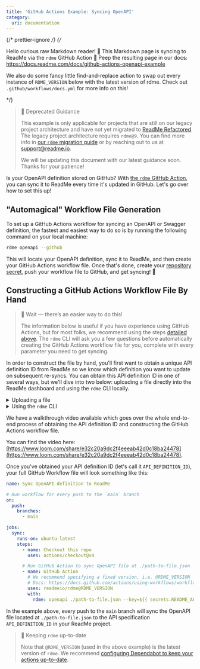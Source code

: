 ```yaml
---
title: 'GitHub Actions Example: Syncing OpenAPI'
category:
  uri: documentation
---
```


{/* prettier-ignore */}
{/*

Hello curious raw Markdown reader! 👋
This Markdown page is syncing to ReadMe via the `rdme` GitHub Action 🦉
Peep the resulting page in our docs: https://docs.readme.com/docs/github-actions-openapi-example

We also do some fancy little find-and-replace action to swap out every instance
of `RDME_VERSION` below with the latest version of rdme.
Check out `.github/workflows/docs.yml` for more info on this!

\*/}

> 🚧 Deprecated Guidance
>
> This example is only applicable for projects that are still on our legacy project architecture and have not yet migrated to [ReadMe Refactored](https://docs.readme.com/main/docs/welcome-to-readme-refactored). The legacy project architecture requires `rdme@9`. You can find more info in [our `rdme` migration guide](https://github.com/readmeio/rdme/blob/v10/documentation/migration-guide.md) or by reaching out to us at [support@readme.io](mailto:support@readme.io).
>
> We will be updating this document with our latest guidance soon. Thanks for your patience!

Is your OpenAPI definition stored on GitHub? With [the `rdme` GitHub Action](https://docs.readme.com/docs/rdme), you can sync it to ReadMe every time it's updated in GitHub. Let's go over how to set this up!

## "Automagical" Workflow File Generation

To set up a GitHub Actions workflow for syncing an OpenAPI or Swagger definition, the fastest and easiest way to do so is by running the following command on your local machine:

```sh
rdme openapi --github
```

This will locate your OpenAPI definition, sync it to ReadMe, and then create your GitHub Actions workflow file. Once that's done, create your [repository secret](https://docs.github.com/actions/security-guides/encrypted-secrets#creating-encrypted-secrets-for-a-repository), push your workflow file to GitHub, and get syncing! 🎊

## Constructing a GitHub Actions Workflow File By Hand

> 🚧 Wait — there’s an easier way to do this!
>
> The information below is useful if you have experience using GitHub Actions, but for most folks, we recommend using the steps [detailed above](#automagical-workflow-file-generation). The `rdme` CLI will ask you a few questions before automatically creating the GitHub Actions workflow file for you, complete with every parameter you need to get syncing.

In order to construct the file by hand, you'll first want to obtain a unique API definition ID from ReadMe so we know which definition you want to update on subsequent re-syncs. You can obtain this API definition ID in one of several ways, but we'll dive into two below: uploading a file directly into the ReadMe dashboard and using the `rdme` CLI locally.

<details>
<summary>Uploading a file</summary>

Follow [these instructions](https://docs.readme.com/docs/openapi#file-upload) on uploading a new OpenAPI file in the dashboard. Once the file is uploaded, you'll see the following in the API Reference settings of your dashboard (the red outline is where you'll find your API definition ID):

![](https://files.readme.io/d57b7c8-Screen_Shot_2022-02-23_at_11.54.21_AM.png)

</details>
<details>
<summary>Using the <code>rdme</code> CLI</summary>

Alternatively, you can obtain the API definition ID by running the following `rdme` CLI command on your local machine:

```sh
rdme openapi [url-or-local-path-to-file]
```

Once you follow the prompts and upload your OpenAPI definition, you'll receive a confirmation message that looks something like this:

```
You've successfully updated an OpenAPI file on your ReadMe project!

        http://dash.readme.com/project/{your_project}/v1.0/refs/pet

To update your OpenAPI definition, run the following:

        rdme openapi [url-or-local-path-to-file] --key=<key> --id=API_DEFINITION_ID
```

</details>

We have a walkthrough video available which goes over the whole end-to-end process of obtaining the API definition ID and constructing the GitHub Actions workflow file.

You can find the video here: [https://www.loom.com/share/e32c20a9dc2f4eeeab42d0c18ba24478](https://www.loom.com/share/e32c20a9dc2f4eeeab42d0c18ba24478).

Once you've obtained your API definition ID (let's call it `API_DEFINITION_ID`), your full GitHub Workflow file will look something like this:

```yml
name: Sync OpenAPI definition to ReadMe

# Run workflow for every push to the `main` branch
on:
  push:
    branches:
      - main

jobs:
  sync:
    runs-on: ubuntu-latest
    steps:
      - name: Checkout this repo
        uses: actions/checkout@v4

      # Run GitHub Action to sync OpenAPI file at ./path-to-file.json
      - name: GitHub Action
        # We recommend specifying a fixed version, i.e. @RDME_VERSION
        # Docs: https://docs.github.com/actions/using-workflows/workflow-syntax-for-github-actions#example-using-versioned-actions
        uses: readmeio/rdme@RDME_VERSION
        with:
          rdme: openapi ./path-to-file.json --key=${{ secrets.README_API_KEY }} --id=API_DEFINITION_ID
```

In the example above, every push to the `main` branch will sync the OpenAPI file located at `./path-to-file.json` to the API specification `API_DEFINITION_ID` in your ReadMe project.

> 📘 Keeping `rdme` up-to-date
>
> Note that `@RDME_VERSION` (used in the above example) is the latest version of `rdme`. We recommend [configuring Dependabot to keep your actions up-to-date](https://docs.github.com/code-security/dependabot/working-with-dependabot/keeping-your-actions-up-to-date-with-dependabot).
